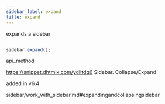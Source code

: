 ```yaml
---
sidebar_label: expand
title: expand
---
```



          


<Short>
 expands a sidebar



</Short>







~~~js

sidebar.expand();


~~~
 api_method

<Descr>




</Descr>


 https://snippet.dhtmlx.com/ydlltdq6	Sidebar. Collapse/Expand


 added in v6.4

 sidebar/work_with_sidebar.md#expandingandcollapsingsidebar
